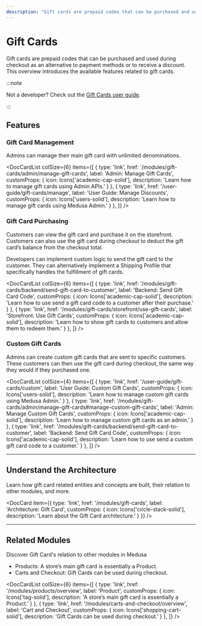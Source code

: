 ```yaml
---
description: "Gift cards are prepaid codes that can be purchased and used during checkout as an alternative to payment methods or to receive a discount. Learn about the available features and guides."
---
```



# Gift Cards

Gift cards are prepaid codes that can be purchased and used during checkout as an alternative to payment methods or to receive a discount. This overview introduces the available features related to gift cards.

:::note

Not a developer? Check out the [Gift Cards user guide](../../user-guide/gift-cards/index.md).

:::

## Features

### Gift Card Management

Admins can manage their main gift card with unlimited denominations.

<DocCardList colSize={6} items={[
  {
    type: 'link',
    href: '/modules/gift-cards/admin/manage-gift-cards',
    label: 'Admin: Manage Gift Cards',
    customProps: {
      icon: Icons['academic-cap-solid'],
      description: 'Learn how to manage gift cards using Admin APIs.'
    }
  },
  {
    type: 'link',
    href: '/user-guide/gift-cards/manage',
    label: 'User Guide: Manage Discounts',
    customProps: {
      icon: Icons['users-solid'],
      description: 'Learn how to manage gift cards using Medusa Admin.'
    }
  },
]} />

### Gift Card Purchasing

Customers can view the gift card and purchase it on the storefront. Customers can also use the gift card during checkout to deduct the gift card’s balance from the checkout total.

Developers can implement custom logic to send the gift card to the customer. They can alternatively implement a Shipping Profile that specifically handles the fulfillment of gift cards.

<DocCardList colSize={6} items={[
  {
    type: 'link',
    href: '/modules/gift-cards/backend/send-gift-card-to-customer',
    label: 'Backend: Send Gift Card Code',
    customProps: {
      icon: Icons['academic-cap-solid'],
      description: 'Learn how to use send a gift card code to a customer after their purchase.'
    }
  },
  {
    type: 'link',
    href: '/modules/gift-cards/storefront/use-gift-cards',
    label: 'Storefront: Use Gift Cards',
    customProps: {
      icon: Icons['academic-cap-solid'],
      description: 'Learn how to show gift cards to customers and allow them to redeem them.'
    }
  },
]} />

### Custom Gift Cards

Admins can create custom gift cards that are sent to specific customers. These customers can then use the gift card during checkout, the same way they would if they purchased one.

<DocCardList colSize={4} items={[
  {
    type: 'link',
    href: '/user-guide/gift-cards/custom',
    label: 'User Guide: Custom Gift Cards',
    customProps: {
      icon: Icons['users-solid'],
      description: 'Learn how to manage custom gift cards using Medusa Admin.'
    }
  },
  {
    type: 'link',
    href: '/modules/gift-cards/admin/manage-gift-cards#manage-custom-gift-cards',
    label: 'Admin: Manage Custom Gift Cards',
    customProps: {
      icon: Icons['academic-cap-solid'],
      description: 'Learn how to manage custom gift cards as an admin.'
    }
  },
  {
    type: 'link',
    href: '/modules/gift-cards/backend/send-gift-card-to-customer',
    label: 'Backend: Send Gift Card Code',
    customProps: {
      icon: Icons['academic-cap-solid'],
      description: 'Learn how to use send a custom gift card code to a customer.'
    }
  },
]} />

---

## Understand the Architecture

Learn how gift card related entities and concepts are built, their relation to other modules, and more.

<DocCard item={{
    type: 'link',
    href: '/modules/gift-cards',
    label: 'Architecture: Gift Card',
    customProps: {
      icon: Icons['circle-stack-solid'],
      description: 'Learn about the Gift Card architecture.'
    }
  }}
/>

---

## Related Modules

Discover Gift Card's relation to other modules in Medusa

- Products: A store’s main gift card is essentially a Product.
- Carts and Checkout: Gift Cards can be used during checkout.

<DocCardList colSize={6} items={[
  {
    type: 'link',
    href: '/modules/products/overview',
    label: 'Product',
    customProps: {
      icon: Icons['tag-solid'],
      description: 'A store’s main gift card is essentially a Product.'
    }
  },
  {
    type: 'link',
    href: '/modules/carts-and-checkout/overview',
    label: 'Cart and Checkout',
    customProps: {
      icon: Icons['shopping-cart-solid'],
      description: 'Gift Cards can be used during checkout.'
    }
  },
]} />